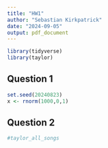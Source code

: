 ```yaml
---
title: "HW1"
author: "Sebastian Kirkpatrick"
date: "2024-09-05"
output: pdf_document
---
```


```r
library(tidyverse)
library(taylor)
```

## Question 1

```r
set.seed(20240823)
x <- rnorm(1000,0,1)
```

## Question 2

```r
#taylor_all_songs
```

